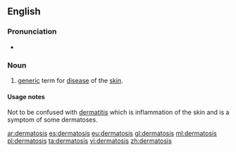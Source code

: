 ==English==

===Pronunciation===
* {{a|UK}} {{IPA|/ˌdɜː(ɹ)məˈtəʊsɪs/}}

===Noun===
{{en-noun|dermatoses}}
{{wikipedia}}

# {{context|medicine|lang=en}} [[generic]] term for [[disease]] of the [[skin]].

====Usage notes====
Not to be confused with [[dermatitis]] which is inflammation of the skin and is a symptom of some dermatoses.

[[ar:dermatosis]]
[[es:dermatosis]]
[[eu:dermatosis]]
[[gl:dermatosis]]
[[ml:dermatosis]]
[[pl:dermatosis]]
[[ta:dermatosis]]
[[vi:dermatosis]]
[[zh:dermatosis]]